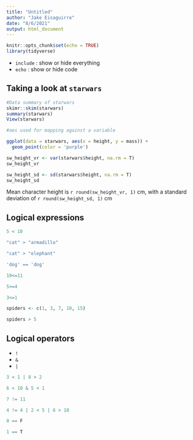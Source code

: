 ```yaml
---
title: "Untitled"
author: "Jake Eisaguirre"
date: "8/6/2021"
output: html_document
---
```


```r
knitr::opts_chunk$set(echo = TRUE)
library(tidyverse)
```
- `include` : show or hide everything
- `echo` : show or hide code

## Taking a look at `starwars`
```r

#Data summary of starwars
skimr::skim(starwars)
summary(starwars)
View(starwars)

```

```r
#aes used for mapping against a variable

ggplot(data = starwars, aes(x = height, y = mass)) +
  geom_point(color = 'purple')

```
```r

sw_height_vr <- var(starwars$height, na.rm = T)
sw_height_vr

sw_height_sd <- sd(starwars$height, na.rm = T)
sw_height_sd

```

Mean character height is `r round(sw_height_vr, 1)` cm, with a standard deviation of `r round(sw_height_sd, 1)` cm

## Logical expressions

```r

5 < 10

"cat" > "armadillo"

"cat" > "elephant"

'dog' == 'dog'

```

```r
10<=11

5>=4

3<=1


```

```r

spiders <- c(1, 3, 7, 10, 15)

spiders > 5

```
## Logical operators
- `!`
- `&`
- `|`
```r

3 < 1 | 8 > 2

6 < 10 & 5 < 1

7 != 11

4 != 4 | 2 < 5 | 6 > 10

0 == F

1 == T

```

